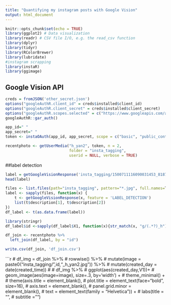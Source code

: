 ```yaml
---
title: "Quantifying my instagram posts with Google Vision"
output: html_document
---
```


```r
knitr::opts_chunk$set(echo = TRUE)
library(ggplot2) # Data visualization
library(readr) # CSV file I/O, e.g. the read_csv function
library(dplyr)
library(tidyr)
library(RColorBrewer)
library(lubridate)
#instagram scrapping
library(instaR)
library(ggimage)
```

## Google Vision API

```r
creds = fromJSON('other_secret.json')
options("googleAuthR.client_id" = creds$installed$client_id)
options("googleAuthR.client_secret" = creds$installed$client_secret)
options("googleAuthR.scopes.selected" = c("https://www.googleapis.com/auth/cloud-platform"))
googleAuthR::gar_auth()
```


```r
app_id=" "
app_secret=" "
token <- instaOAuth(app_id, app_secret, scope = c("basic", "public_content"))
```

```r
recentphoto <- getUserMedia("h_yan2", token, n = 2, 
                            folder = "insta_tagging", 
                            userid = NULL, verbose = TRUE)
```
##label detection
```r
label = getGoogleVisionResponse('insta_tagging/1500711116090031453_818716_h_yan2.jpg', feature = 'LABEL_DETECTION')
head(label)
```

```r
files <- list.files(path="insta_tagging", pattern="*.jpg", full.names=T, recursive=FALSE)
label <- sapply(files, function(x) {
    t <- getGoogleVisionResponse(x, feature = 'LABEL_DETECTION')
    list(t$description[1], t$description[2])
}) 
df_label <- t(as.data.frame(label))
```


```r
library(stringr)
df_label$id <-sapply(df_label$X1, function(x){str_match(x, "g/(.*?)_h")[2]})
```


```r
df_join <- recentphoto %>%
  left_join(df_label, by = "id")
```
```r
write.csv(df_join, 'df_join.csv')
```

```r
# df_img = df_join %>%
#   rowwise() %>% 
#   mutate(image = paste0("insta_tagging/",id,"_h_yan2.jpg")) %>%
#   mutate(created_day = date(created_time))
# 
# df_img %>%
#   ggplot(aes(created_day,V1))+
#   geom_image(aes(image=image), size=.3, by='width') + 
#   theme_minimal() +
#   theme(axis.title = element_blank(), 
#   plot.title = element_text(face="bold", size=16),
#   axis.text = element_blank(),
#   panel.grid.minor = element_blank(),
#   text = element_text(family = "Helvetica")) +
#   labs(title = "",
#   subtitle = "")

